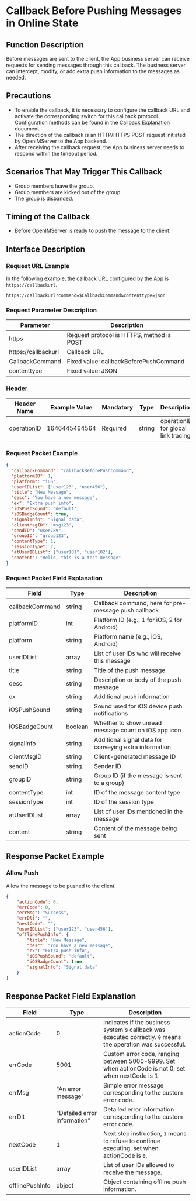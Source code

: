 # Callback Before Pushing Messages in Online State

## Function Description
Before messages are sent to the client, the App business server can receive requests for sending messages through this callback. The business server can intercept, modify, or add extra push information to the messages as needed.

## Precautions
- To enable the callback, it is necessary to configure the callback URL and activate the corresponding switch for this callback protocol. Configuration methods can be found in the [Callback Explanation](../introduction) document.
- The direction of the callback is an HTTP/HTTPS POST request initiated by OpenIMServer to the App backend.
- After receiving the callback request, the App business server needs to respond within the timeout period.

## Scenarios That May Trigger This Callback
- Group members leave the group.
- Group members are kicked out of the group.
- The group is disbanded.

## Timing of the Callback
- Before OpenIMServer is ready to push the message to the client.

## Interface Description

### Request URL Example
In the following example, the callback URL configured by the App is `https://callbackurl`.
```plaintext
https://callbackurl?command=$CallbackCommand&contenttype=json
```

### Request Parameter Description

| Parameter        | Description                                       |
|------------------|---------------------------------------------------|
| https            | Request protocol is HTTPS, method is POST         |
| https://callbackurl | Callback URL                                    |
| CallbackCommand  | Fixed value: callbackBeforePushCommand            |
| contenttype      | Fixed value: JSON                                 |

### Header
| Header Name | Example Value | Mandatory | Type   | Description               |
|-------------|---------------|-----------|--------|---------------------------|
| operationID | 1646445464564 | Required  | string | operationID for global link tracing |

### Request Packet Example
```json
{
  "callbackCommand": "callbackBeforePushCommand",
  "platformID": 1,
  "platform": "iOS",
  "userIDList": ["user123", "user456"],
  "title": "New Message",
  "desc": "You have a new message",
  "ex": "Extra push info",
  "iOSPushSound": "default",
  "iOSBadgeCount": true,
  "signalInfo": "Signal data",
  "clientMsgID": "msg123",
  "sendID": "user789",
  "groupID": "group123",
  "contentType": 1,
  "sessionType": 2,
  "atUserIDList": ["user101", "user102"],
  "content": "Hello, this is a test message"
}
```

### Request Packet Field Explanation

| Field          | Type    | Description                                         |
|----------------|---------|-----------------------------------------------------|
| callbackCommand| string  | Callback command, here for pre-message push callback|
| platformID     | int     | Platform ID (e.g., 1 for iOS, 2 for Android)        |
| platform       | string  | Platform name (e.g., iOS, Android)                  |
| userIDList     | array   | List of user IDs who will receive this message      |
| title          | string  | Title of the push message                           |
| desc           | string  | Description or body of the push message             |
| ex             | string  | Additional push information                         |
| iOSPushSound   | string  | Sound used for iOS device push notifications        |
| iOSBadgeCount  | boolean | Whether to show unread message count on iOS app icon|
| signalInfo     | string  | Additional signal data for conveying extra information |
| clientMsgID    | string  | Client-generated message ID                         |
| sendID         | string  | Sender ID                                           |
| groupID        | string  | Group ID (if the message is sent to a group)        |
| contentType    | int     | ID of the message content type                      |
| sessionType    | int     | ID of the session type                              |
| atUserIDList   | array   | List of user IDs mentioned in the message            |
| content        | string  | Content of the message being sent                   |

## Response Packet Example

### Allow Push
Allow the message to be pushed to the client.

```json
{
    "actionCode": 0,
    "errCode": 0,
    "errMsg": "Success",
    "errDlt": "",
    "nextCode": "",
    "userIDList": ["user123", "user456"],
    "offlinePushInfo": {
        "title": "New Message",
        "desc": "You have a new message",
        "ex": "Extra push info",
        "iOSPushSound": "default",
        "iOSBadgeCount": true,
        "signalInfo": "Signal data"
    }
}
```

## Response Packet Field Explanation

| Field            | Type    | Description                                             |
|------------------|---------|---------------------------------------------------------|
| actionCode       | 0| Indicates if the business system's callback was executed correctly. `0` means the operation was successful. |
| errCode          | 5001    | Custom error code, ranging between 5000-9999. Set when actionCode is not 0; set when nextCode is 1. |
| errMsg           | "An error message" | Simple error message corresponding to the custom error code. |
| errDlt           | "Detailed error information" | Detailed error information corresponding to the custom error code. |
| nextCode         | 1       | Next step instruction, `1` means to refuse to continue executing, set when actionCode is `0`. |
| userIDList       | array   | List of user IDs allowed to receive the message.        |
| offlinePushInfo  | object  | Object containing offline push information.             |